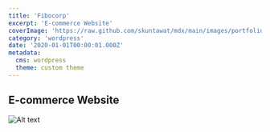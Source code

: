 ```yaml
---
title: 'Fibocorp'
excerpt: 'E-commerce Website'
coverImage: 'https://raw.github.com/skuntawat/mdx/main/images/portfolio/_2020/fibocorp/fibocorp-1.jpg'
category: 'wordpress'
date: '2020-01-01T00:00:01.000Z'
metadata:
  cms: wordpress
  theme: custom theme
---
```


## E-commerce Website

![Alt text](https://raw.github.com/skuntawat/mdx/main/images/portfolio/_2020/fibocorp/fibocorp-1.jpg)